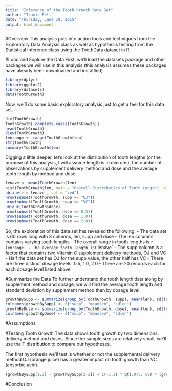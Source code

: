```yaml
---
title: "Inference of the Tooth Growth Data Set"
author: "Travis Fell"
date: "Thursday, June 18, 2015"
output: html_document
---
```

#Overview
This analysis puts into action tools and techniques from the Exploratory Data Analysis class as well as hypothesis testing from the Statistical Inference class using the ToothData dataset in R. 

#Load and Explore the Data
First, we'll load the datasets package and other packages we will use in this analysis (this analysis assumes these packages have already been downloaded and instatlled).  
```r
library(dplyr)
library(ggplot2)
library(datasets)
data(ToothGrowth)
```
Now, we'll do some basic exploratory analysis just to get a feel for this data set. 
```r
dim(ToothGrowth)
ToothGrowth[!complete.cases(ToothGrowth)]
head(ToothGrowth)
View(ToothGrowth)
lenrange <- range(ToothGrowth$len)
str(ToothGrowth)
summary(ToothGrowth$len)
```
Digging a little deeper, let's look at the distribution of tooth lengths (or the purpose of this analysis, I will assume length is in microns), the number of observations by supplement delivery method and dose and the average tooth length by method and dose.
```r
lenave <- mean(ToothGrowth$len)
hist(ToothGrowth$len, main = "Overall Distribution of Tooth Length", xlab = "Length in Microns")
abline(v = lenave , col = "red")
nrow(subset(ToothGrowth, supp == "OJ"))
nrow(subset(ToothGrowth, supp == "VC"))
unique(ToothGrowth$dose)
nrow(subset(ToothGrowth, dose == 0.5))
nrow(subset(ToothGrowth, dose == 1.0))
nrow(subset(ToothGrowth, dose == 2.0))
```
So, the exploration of this data set has revealed the following: 
- The data set is 60 rows long with 3 columns, len, supp and dose
- The len columns contains varying tooth lengths 
- The overall range in tooth lengths is `r lenrange'
- The average tooth length is `r lenave`
- The supp column is a factor that contains two Vitamin C supplement delivery methods, OJ and VC
- Half the data set has OJ for the supp value, the other half has VC
- There are three distinct dosage levels: 0.5, 1.0, 2.0
- There are 20 records each for each dosage level listed above


#Summarize the Data
To further understand the tooth length data along by supplement method and dosage, we will find the average tooth length and standard deviation by supplement method then by dosage level. 
```r
growthBySupp <- summarize(group_by(ToothGrowth, supp), mean(len), sd(len))
colnames(growthBySupp) <- c("supp", "meanlen", "sdlen")
growthByDose <- summarize(group_by(ToothGrowth, dose), mean(len), sd(len))
colnames(growthByDose) <- c("supp", "meanlen", "sdlen")
```

#Assumptions

#Testing Tooth Growth
The data shows tooth growth by two dimensions: delivery method and doses. Since the sample sizes are relatively small, we'll use the T distribution to compare our hypotheses. 

The first hypothesis we'll test is whether or not the supplemental delivery method OJ (orange juice) has a greater impact on tooth growth than VC (absorbic acid). 
```r
(growthBySupp[1,2] - growthBySupp[2,2]) + c(-1,1) * qt(.975, 58) * (growthBySupp[1,3]^2/30 + growthBySupp[2,3]^2/30)^.5
```


#Conclusion
